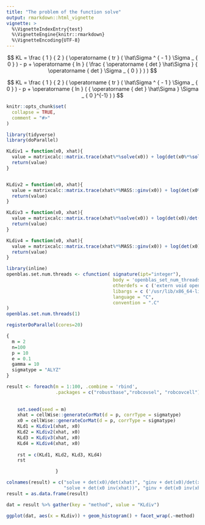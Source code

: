 ```yaml
---
title: "The problem of the function solve"
output: rmarkdown::html_vignette
vignette: >
  %\VignetteIndexEntry{test}
  %\VignetteEngine{knitr::rmarkdown}
  %\VignetteEncoding{UTF-8}
---
```


$$
KL = \frac { 1 } { 2 } ( \operatorname { tr } ( \hat\Sigma  ^ { - 1 } \Sigma _ { 0 } ) - p + \operatorname { ln } ( \frac { \operatorname { det } \hat\Sigma } { \operatorname { det } \Sigma _ { 0 } } ) )
$$

$$
KL = \frac { 1 } { 2 } ( \operatorname { tr } ( \hat\Sigma  ^ { - 1 } \Sigma _ { 0 } ) - p + \operatorname { ln } ( { \operatorname { det } \hat\Sigma }  \Sigma _ { 0 }^{-1}  ) )
$$



```r
knitr::opts_chunk$set(
  collapse = TRUE,
  comment = "#>"
)

library(tidyverse)
library(doParallel)
```

```r
KLdiv1 = function(x0, xhat){
  value = matrixcalc::matrix.trace(xhat%*%solve(x0)) + log(det(x0%*%solve(xhat))) - dim(x0)[1]
  return(value)
}


KLdiv2 = function(x0, xhat){
  value = matrixcalc::matrix.trace(xhat%*%MASS::ginv(x0)) + log(det(x0%*%MASS::ginv(xhat))) - dim(x0)[1]
  return(value)
}

KLdiv3 = function(x0, xhat){
  value = matrixcalc::matrix.trace(xhat%*%solve(x0)) + log(det(x0)/det(xhat)) - dim(x0)[1]
  return(value)
}

KLdiv4 = function(x0, xhat){
  value = matrixcalc::matrix.trace(xhat%*%MASS::ginv(x0)) + log(det(x0)/det(xhat)) - dim(x0)[1]
  return(value)
}


```



```r
library(inline)
openblas.set.num.threads <- cfunction( signature(ipt="integer"),
                                       body = 'openblas_set_num_threads(*ipt);',
                                       otherdefs = c ('extern void openblas_set_num_threads(int);'),
                                       libargs = c ('/usr/lib/x86_64-linux-gnu/openblas-pthread/libblas.so'),
                                       language = "C",
                                       convention = ".C"
)
openblas.set.num.threads(1)

```


```r
registerDoParallel(cores=20)
```


```r

{
  m = 2
  n=100
  p = 10
  e = 0.1
  gamma = 10
  sigmatype = "ALYZ"
}

result <- foreach(m = 1:100, .combine = 'rbind',
                  .packages = c("robustbase","robcovsel", "robcovcell"))%dopar% {
    
                    
    set.seed(seed = m)
    xhat = cellWise::generateCorMat(d = p, corrType = sigmatype)
    x0 = cellWise::generateCorMat(d = p, corrType = sigmatype)
    KLd1 = KLdiv1(xhat, x0)
    KLd2 = KLdiv2(xhat, x0)
    KLd3 = KLdiv3(xhat, x0)
    KLd4 = KLdiv4(xhat, x0)
    
    rst = c(KLd1, KLd2, KLd3, KLd4)
    rst

                  }
```


```r
colnames(result) = c("solve + det(x0)/det(xhat)", "ginv + det(x0)/det(xhat)", 
                     "solve + det(x0 inv(xhat))", "ginv + det(x0 inv(xhat))")
result = as.data.frame(result)

dat = result %>% gather(key = "method", value = "KLdiv")

ggplot(dat, aes(x = KLdiv)) + geom_histogram() + facet_wrap(.~method)

```

